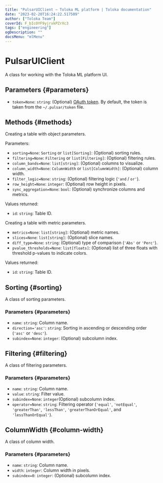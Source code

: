 ```yaml
---
title: "PulsarUIClient — Toloka ML platform | Toloka documentation"
date: "2023-02-20T16:24:22.517509"
author: ["Toloka Team"]
coverId: F_bIcOYF9yjrxkPZrXc3
tags: ["engineering"]
ogDescription: ""
docsMenu: "mlMenu"
---
```


# PulsarUIClient

A class for working with the Toloka ML platform UI.

## Parameters {#parameters}

* `token=None`: `string`: (Optional) [OAuth token](/docs/toloka-ml/quickstart#authorization). By default, the token is taken from the `~/.pulsar/token` file.

## Methods {#methods}

<Cut title="create_object_table_config(self, sorting, filtering, column_bands, column_width, filter_logic, row_height, sync_aggregation)">

Creating a table with object parameters.

Parameters:

* `sorting=None`: `Sorting` or `list[Sorting]`: (Optional) sorting rules.
* `filtering=None`: `Filtering` or `list[Filtering]`: (Optional) filtering rules.
* `column_bands=None`: `list[string]`: (Optional) columns to visualize.
* `column_width=None`: `ColumnWidth` or `list[ColumnWidth]`: (Optional) column width.
* `filter_logic=None`: `string`: (Optional) filtering logic (`'and` / `or'`).
* `row_height=None`: `integer`: (Optional) row height in pixels.
* `sync_aggregation=None`: `bool`: (Optional) synchronize columns and metrics.

Values returned:

* `id`: `string`: Table ID.

</Cut>

<Cut title="create_metric_table_config(self, metrics, slices, diff_type, pvalue_thresholds)">

Creating a table with metric parameters.

* `metrics=None`: `list[string]`: (Optional) metric names.
* `slices=None`: `list[string]`: (Optional) slice names.
* `diff_type=None`: `string`: (Optional) type of comparison (`'Abs'` or `'Perc'`).
* `pvalue_thresholds=None`: `list[floats]`: (Optional) list of three floats with threshold p-values to indicate colors.

Values returned:

* `id`: `string`: Table ID.

</Cut>

## Sorting {#sorting}

A class of sorting parameters.

### Parameters {#parameters}

* `name`: `string`: Column name.
* `direction='asc'`: `string`: Sorting in ascending or descending order (`'asc'` or `'desc'`).
* `subindex=None`: `integer`: (Optional) subcolumn index.

## Filtering {#filtering}

A class of filtering parameters.

### Parameters {#parameters}

* `name`: `string`: Column name.
* `value`: `string`: Filter value.
* `subindex=None`: `integer`(Optional) subcolumn index.
* `operator=None`: `string`: Filtering operator (`'equal'`, `'notEqual'`, `'greaterThan'`, `'lessThan'`, `'greaterThanOrEqual'`, and `'lessThanOrEqual'`).

## ColumnWidth {#column-width}

A class of column width.

### Parameters {#parameters}

* `name`: `string`: Column name.
* `width`: `integer`: Column width in pixels.
* `subindex=0`: `integer`: (Optional) subcolumn index.
